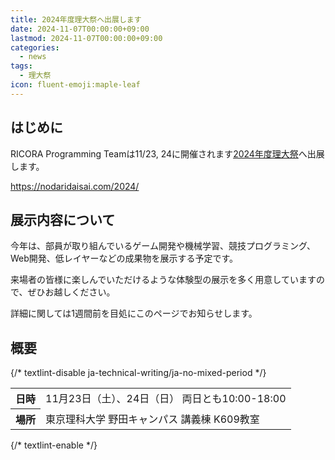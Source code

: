 ```yaml
---
title: 2024年度理大祭へ出展します
date: 2024-11-07T00:00:00+09:00
lastmod: 2024-11-07T00:00:00+09:00
categories:
  - news
tags:
  - 理大祭
icon: fluent-emoji:maple-leaf
---
```


## はじめに

RICORA Programming Teamは11/23, 24に開催されます[2024年度理大祭](https://nodaridaisai.com/2024/)へ出展します。

https://nodaridaisai.com/2024/

## 展示内容について

今年は、部員が取り組んでいるゲーム開発や機械学習、競技プログラミング、Web開発、低レイヤーなどの成果物を展示する予定です。

来場者の皆様に楽しんでいただけるような体験型の展示を多く用意していますので、ぜひお越しください。

詳細に関しては1週間前を目処にこのページでお知らせします。

## 概要

{/* textlint-disable ja-technical-writing/ja-no-mixed-period */}

<table>
  <tr>
    <th>日時</th>
    <td>11月23日（土）、24日（日） 両日とも10:00-18:00</td>
  </tr>
  <tr>
    <th>場所</th>
    <td>東京理科大学 野田キャンパス 講義棟 K609教室</td>
  </tr>
</table>

{/* textlint-enable */}
